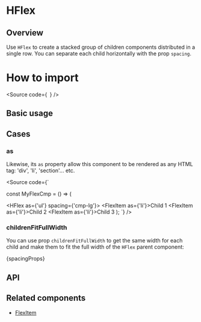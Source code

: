 

<Meta of={Stories} />

# HFlex

## Overview

Use `HFlex` to create a stacked group of children components distributed
in a single row. You can separate each child horizontally with the prop `spacing`.

# How to import

<Source
  code={`
`}
/>

## Basic usage

<Canvas of={Stories.Base} />

## Cases

### as

Likewise, its `as` property allow this component to be rendered as any HTML tag:
'div', 'li', 'section'... etc.

<Source
  code={`

const MyFlexCmp = () => (

<HFlex as={'ul'} spacing={'cmp-lg'}>
  <FlexItem as={'li'}>Child 1</FlexItem>
  <FlexItem as={'li'}>Child 2</FlexItem>
  <FlexItem as={'li'}>Child 3</FlexItem>
</HFlex>
); `} />

### childrenFitFullWidth

You can use prop `childrenFitFullWidth` to get the same width for each child and
make them to fit the full width of the `HFlex` parent component:

<Markdown>{spacingProps}</Markdown>

## API

<ArgTypes of={Stories} />

## Related components

- [FlexItem](?path=/docs/components-core-layout-flex-flexitem--docs)
